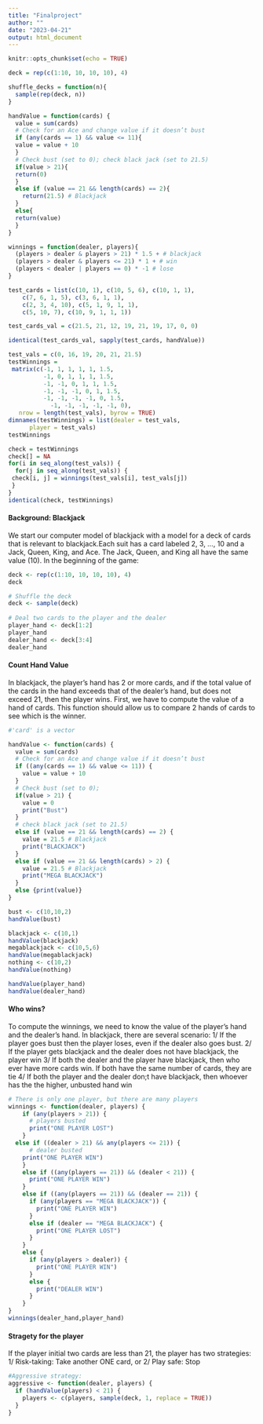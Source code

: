 ```yaml
---
title: "Finalproject"
author: ""
date: "2023-04-21"
output: html_document
---
```


```r
knitr::opts_chunk$set(echo = TRUE)
```



```r
deck = rep(c(1:10, 10, 10, 10), 4)

shuffle_decks = function(n){ 
  sample(rep(deck, n))
}

```

```r
handValue = function(cards) {
  value = sum(cards)
  # Check for an Ace and change value if it doesn’t bust
  if (any(cards == 1) && value <= 11){
  value = value + 10
  }
  # Check bust (set to 0); check black jack (set to 21.5)
  if(value > 21){
  return(0)
  }
  else if (value == 21 && length(cards) == 2){
    return(21.5) # Blackjack
  }
  else{
  return(value)
  }
}
```

```r
winnings = function(dealer, players){
  (players > dealer & players > 21) * 1.5 + # blackjack
  (players > dealer & players <= 21) * 1 + # win
  (players < dealer | players == 0) * -1 # lose
}
```

```r
test_cards = list(c(10, 1), c(10, 5, 6), c(10, 1, 1),
    c(7, 6, 1, 5), c(3, 6, 1, 1),
    c(2, 3, 4, 10), c(5, 1, 9, 1, 1),
    c(5, 10, 7), c(10, 9, 1, 1, 1))

test_cards_val = c(21.5, 21, 12, 19, 21, 19, 17, 0, 0)

identical(test_cards_val, sapply(test_cards, handValue))

test_vals = c(0, 16, 19, 20, 21, 21.5)
testWinnings =
 matrix(c(-1, 1, 1, 1, 1, 1.5,
          -1, 0, 1, 1, 1, 1.5,
          -1, -1, 0, 1, 1, 1.5,
          -1, -1, -1, 0, 1, 1.5,
          -1, -1, -1, -1, 0, 1.5,
            -1, -1, -1, -1, -1, 0),
   nrow = length(test_vals), byrow = TRUE)
dimnames(testWinnings) = list(dealer = test_vals,
      player = test_vals)
testWinnings

check = testWinnings
check[] = NA
for(i in seq_along(test_vals)) {
  for(j in seq_along(test_vals)) {
 check[i, j] = winnings(test_vals[i], test_vals[j])
 }
}
identical(check, testWinnings)
```

#### Background: Blackjack
We start our computer model of blackjack with a model for a deck of cards that is relevant to blackjack.Each suit has a card labeled 2, 3, ..., 10 and a Jack, Queen, King, and Ace. The Jack, Queen, and King all have the same value (10). In the beginning of the game:

```r
deck <- rep(c(1:10, 10, 10, 10), 4)
deck

# Shuffle the deck
deck <- sample(deck)
  
# Deal two cards to the player and the dealer
player_hand <- deck[1:2]
player_hand
dealer_hand <- deck[3:4]
dealer_hand
```

#### Count Hand Value
In blackjack, the player’s hand has 2 or more cards, and if the total value of the cards in the hand exceeds that of the dealer’s hand, but does not exceed 21, then the player wins. First, we have to compute the value of a hand of cards. This function should allow us to compare 2 hands of cards to see which is the winner.

```r
#'card' is a vector

handValue <- function(cards) {
  value = sum(cards)
  # Check for an Ace and change value if it doesn’t bust
  if ((any(cards == 1) && value <= 11)) {
    value = value + 10
  }
  # Check bust (set to 0); 
  if(value > 21) {
    value = 0
    print("Bust")
  }
  # check black jack (set to 21.5)
  else if (value == 21 && length(cards) == 2) {
    value = 21.5 # Blackjack 
    print("BLACKJACK")
  }
  else if (value == 21 && length(cards) > 2) {
    value = 21.5 # Blackjack 
    print("MEGA BLACKJACK")
  }
  else {print(value)}
}

bust <- c(10,10,2)
handValue(bust)

blackjack <- c(10,1)
handValue(blackjack)
megablackjack <- c(10,5,6)
handValue(megablackjack)
nothing <- c(10,2)
handValue(nothing)

handValue(player_hand)
handValue(dealer_hand)
```
#### Who wins?
To compute the winnings, we need to know the value of the player’s hand and the dealer’s hand. In blackjack, there are several scenario:
1/ If the player goes bust then the player loses, even if the dealer also goes bust.
2/ If the player gets blackjack and the dealer does not have blackjack, the player win
3/ If both the dealer and the player have blackjack, then who ever have more cards win. If both have the same number of cards, they are tie
4/ If both the player and the dealer don;t have blackjack, then whoever has the the higher, unbusted hand win
```r
# There is only one player, but there are many players
winnings <- function(dealer, players) {
    if (any(players > 21)) {
      # players busted
      print("ONE PLAYER LOST")
    }
  else if ((dealer > 21) && any(players <= 21)) {
      # dealer busted
    print("ONE PLAYER WIN")
    }
    else if ((any(players == 21)) && (dealer < 21)) {
      print("ONE PLAYER WIN")
    }
    else if ((any(players == 21)) && (dealer == 21)) {
      if (any(players == "MEGA BLACKJACK")) {
        print("ONE PLAYER WIN")
      }
      else if (dealer == "MEGA BLACKJACK") {
        print("ONE PLAYER LOST")
      }
    }
    else {
      if (any(players > dealer)) {
        print("ONE PLAYER WIN")
      }
      else {
        print("DEALER WIN")
      }
    }
}
winnings(dealer_hand,player_hand)
```
#### Stragety for the player
If the player initial two cards are less than 21, the player has two strategies:
1/ Risk-taking: Take another ONE card, or
2/ Play safe: Stop
```r
#Aggressive strategy:
aggressive <- function(dealer, players) {
  if (handValue(players) < 21) {
    players <- c(players, sample(deck, 1, replace = TRUE))
  }
}
```


